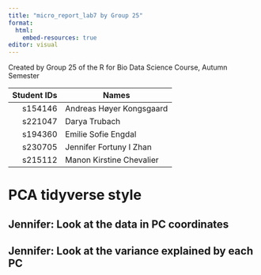 ```yaml
---
title: "micro_report_lab7 by Group 25"
format:
  html:
    embed-resources: true
editor: visual
---
```


Created by Group 25 of the R for Bio Data Science Course, Autumn Semester

| Student IDs | Names                    |
|------------:|--------------------------|
|     s154146 | Andreas Høyer Kongsgaard |
|     s221047 | Darya Trubach            |
|     s194360 | Emilie Sofie Engdal      |
|     s230705 | Jennifer Fortuny I Zhan  |
|     s215112 | Manon Kirstine Chevalier |

# PCA tidyverse style

## Jennifer: Look at the data in PC coordinates

## Jennifer: Look at the variance explained by each PC
